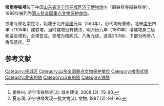 {{全国重点文物保护单位
|名称 = 崇觉寺铁塔
|图片 = 
|所在 = [[山东省|山东省]][[济宁市|济宁市]]
|分类 = 古建筑
|时代 = 北宋
|编号 = [[第三批全国重点文物保护单位|第三批]]第146项
|登录 = 1988年1月13日
}}

'''崇觉寺铁塔'''位于中国[[山东省|山东省]][[济宁市|济宁市]][[任城区|任城区]][[济宁博物馆|济宁博物馆]]内（原铁塔寺街铁塔寺），1988年被列为[[第三批全国重点文物保护单位|第三批全国重点文物保护单位]]。

铁塔寺原名崇觉寺，始建于北齐[[皇建_(北齐)|皇建]]元年（560年），历代均有重修。北宋[[崇宁|崇宁]]四年（1105年）建铁塔，当时建塔没有铸顶，明万历九年（1581年）增建塔身二级和鎏金塔刹，全塔告成。铁塔为楼阁式，八角九级，通高23.8米，下部为砖砌八角形基座。<ref>姜继兴. 济宁市铁塔寺[J]. 城乡建设, 2008 (3): 79-80.</ref><ref>夏忠润. 济宁铁塔发现一批文物[J]. 文物, 1987 (2): 94-96.</ref>

{{Gallery
|width = 300
|height = 
|lines = 1
|File:Jining Chongjue Si Tieta 2015.08.13 17-33-02.jpg|铁塔与声远楼
|File:Jining Chongjue Si Tieta 2015.08.13 17-16-28.jpg|铁塔与声远楼
|File:Jining Chongjue Si Tieta 2015.08.13 17-14-19.jpg|铁塔
|File:Jining Chongjue Si Tieta 2015.08.13 17-20-26.jpg|铁塔
|File:Jining Chongjue Si Tieta 2015.08.13 17-24-50.jpg|铁塔
|File:Jining Chongjue Si Tieta 2015.08.13 17-18-37.jpg|铁塔与声远楼
|File:Jining Chongjue Si Tieta 2015.08.13 17-20-15.jpg|声远楼
|File:Jining Chongjue Si Tieta 2015.08.13 17-19-45.jpg|声远楼
}}

==参考文献==
{{commonscat|Pagoda of Chongjue Temple}}
{{reflist}}

{{山东全国重点文物保护单位}}

{{DEFAULTSORT:C}}
[[Category:任城区|Category:任城区]]
[[Category:山东全国重点文物保护单位|Category:山东全国重点文物保护单位]]
[[Category:楼阁式塔|Category:楼阁式塔]]
[[Category:北宋的塔|Category:北宋的塔]]
[[Category:山东的塔|Category:山东的塔]]
[[Category:铁塔|Category:铁塔]]